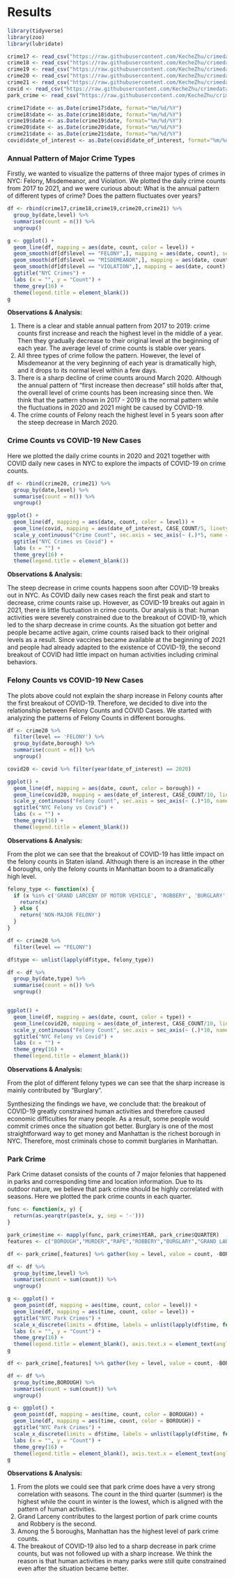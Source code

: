# Results

```r
library(tidyverse)
library(zoo)
library(lubridate)

crime17 <- read_csv("https://raw.githubusercontent.com/KecheZhu/crimedata/main/data/crime_17.csv", show_col_types = FALSE)
crime18 <- read_csv("https://raw.githubusercontent.com/KecheZhu/crimedata/main/data/crime_18.csv", show_col_types = FALSE)
crime19 <- read_csv("https://raw.githubusercontent.com/KecheZhu/crimedata/main/data/crime_19.csv", show_col_types = FALSE)
crime20 <- read_csv("https://raw.githubusercontent.com/KecheZhu/crimedata/main/data/crime_20.csv", show_col_types = FALSE)
crime21 <- read_csv("https://raw.githubusercontent.com/KecheZhu/crimedata/main/data/crime_21.csv", show_col_types = FALSE)
covid <- read_csv("https://raw.githubusercontent.com/KecheZhu/crimedata/main/data/cases-by-day.csv", show_col_types = FALSE)
park_crime <- read_csv("https://raw.githubusercontent.com/KecheZhu/crimedata/main/data/park_crime.csv", show_col_types = FALSE)

crime17$date <- as.Date(crime17$date, format="%m/%d/%Y")
crime18$date <- as.Date(crime18$date, format="%m/%d/%Y")
crime19$date <- as.Date(crime19$date, format="%m/%d/%Y")
crime20$date <- as.Date(crime20$date, format="%m/%d/%Y")
crime21$date <- as.Date(crime21$date, format="%m/%d/%Y")
covid$date_of_interest <- as.Date(covid$date_of_interest, format="%m/%d/%Y")
```

### Annual Pattern of Major Crime Types

Firstly, we wanted to visualize the patterns of three major types of crimes in NYC: Felony, Misdemeanor, and Violation. We plotted the daily crime counts from 2017 to 2021, and we were curious about: What is the annual pattern of different types of crime? Does the pattern fluctuates over years?

```r
df <- rbind(crime17,crime18,crime19,crime20,crime21) %>% 
  group_by(date,level) %>% 
  summarise(count = n()) %>% 
  ungroup()

g <- ggplot() + 
  geom_line(df, mapping = aes(date, count, color = level)) + 
  geom_smooth(df[df$level == "FELONY",], mapping = aes(date, count), se = FALSE) +
  geom_smooth(df[df$level == "MISDEMEANOR",], mapping = aes(date, count), se = FALSE) +
  geom_smooth(df[df$level == "VIOLATION",], mapping = aes(date, count), se = FALSE) +
  ggtitle("NYC Crimes") +
  labs (x = "", y = "Count") +
  theme_grey(16) +
  theme(legend.title = element_blank())
g
```

**Observations & Analysis:**

1. There is a clear and stable annual pattern from 2017 to 2019: crime counts first increase and reach the highest level in the middle of a year. Then they gradually decrease to their original level at the beginning of each year. The average level of crime counts is stable over years. 
2. All three types of crime follow the pattern. However, the level of Misdemeanor at the very beginning of each year is dramatically high, and it drops to its normal level within a few days.
3. There is a sharp decline of crime counts around March 2020. Although the annual pattern of "first increase then decrease" still holds after that, the overall level of crime counts has been increasing since then. We think that the pattern shown in 2017 - 2019 is the normal pattern while the fluctuations in 2020 and 2021 might be caused by COVID-19. 
4. The crime counts of Felony reach the highest level in 5 years soon after the steep decrease in March 2020.

### Crime Counts vs COVID-19 New Cases

Here we plotted the daily crime counts in 2020 and 2021 together with COVID daily new cases in NYC to explore the impacts of COVID-19 on crime counts. 

```r
df <- rbind(crime20, crime21) %>% 
  group_by(date,level) %>% 
  summarise(count = n()) %>% 
  ungroup()

ggplot() + 
  geom_line(df, mapping = aes(date, count, color = level)) +
  geom_line(covid, mapping = aes(date_of_interest, CASE_COUNT/5, linetype = "COVID"), color = "darkorchid1") +
  scale_y_continuous("Crime Count", sec.axis = sec_axis(~ (.)*5, name = "Covid Count")) +
  ggtitle("NYC Crimes vs Covid") +
  labs (x = "") +
  theme_grey(16) +
  theme(legend.title = element_blank())
```

**Observations & Analysis:**

The steep decrease in crime counts happens soon after COVID-19 breaks out in NYC. As COVID daily new cases reach the first peak and start to decrease, crime counts raise up. However, as COVID-19 breaks out again in 2021, there is little fluctuation in crime counts. 
Our analysis is that: human activities were severely constrained due to the breakout of COVID-19, which led to the sharp decrease in crime counts. As the situation got better and people became active again, crime counts raised back to their original levels as a result. Since vaccines became available at the beginning of 2021 and people had already adapted to the existence of COVID-19, the second breakout of COVID had little impact on human activities including criminal behaviors. 

### Felony Counts vs COVID-19 New Cases

The plots above could not explain the sharp increase in Felony counts after the first breakout of COVID-19. Therefore, we decided to dive into the relationship between Felony Counts and COVID Cases. We started with analyzing the patterns of Felony Counts in different boroughs.

```r
df <- crime20 %>% 
  filter(level == 'FELONY') %>%
  group_by(date,borough) %>% 
  summarise(count = n()) %>% 
  ungroup()

covid20 <- covid %>% filter(year(date_of_interest) == 2020)

ggplot() + 
  geom_line(df, mapping = aes(date, count, color = borough)) +
  geom_line(covid20, mapping = aes(date_of_interest, CASE_COUNT/10, linetype = "COVID"), color = "darkorchid1") +
  scale_y_continuous("Felony Count", sec.axis = sec_axis(~ (.)*10, name = "Covid Count")) +
  ggtitle("NYC Felony vs Covid") +
  labs (x = "") +
  theme_grey(16) +
  theme(legend.title = element_blank())

```

**Observations & Analysis:**

From the plot we can see that the breakout of COVID-19 has little impact on the felony counts in Staten island. Although there is an increase in the other 4 boroughs, only the felony counts in Manhattan boom to a dramatically high level. 

```r
felony_type <- function(x) {
  if (x %in% c('GRAND LARCENY OF MOTOR VEHICLE', 'ROBBERY', 'BURGLARY', 'GRAND LARCENY', 'MURDER & NON-NEGL. MANSLAUGHTER', 'RAPE', 'FELONY ASSAULT')) {
    return(x)
  } else {
    return('NON-MAJOR FELONY')
  }
}

df <- crime20 %>% 
  filter(level == "FELONY") 

df$type <- unlist(lapply(df$type, felony_type))

df <- df %>%
  group_by(date,type) %>% 
  summarise(count = n()) %>% 
  ungroup()


ggplot() + 
  geom_line(df, mapping = aes(date, count, color = type)) +
  geom_line(covid20, mapping = aes(date_of_interest, CASE_COUNT/10, linetype = "COVID"), color = "darkorchid1") +
  scale_y_continuous("Felony Count", sec.axis = sec_axis(~ (.)*10, name = "Covid Count")) +
  ggtitle("NYC Felony vs Covid") +
  labs (x = "") +
  theme_grey(16) +
  theme(legend.title = element_blank())

```

**Observations & Analysis:**

From the plot of different felony types we can see that the sharp increase is mainly contributed by "Burglary". 

Synthesizing the findings we have, we conclude that: the breakout of COVID-19 greatly constrained human activities and therefore caused economic difficulties for many people. As a result, some people would commit crimes once the situation got better. Burglary is one of the most straightforward way to get money and Manhattan is the richest borough in NYC. Therefore, most criminals chose to commit burglaries in Manhattan.  

### Park Crime

Park Crime dataset consists of the counts of 7 major felonies that happened in parks and corresponding time and location information. Due to its outdoor nature, we believe that park crime should be highly correlated with seasons. Here we plotted the park crime counts in each quarter.

```r
func <- function(x, y) {
  return(as.yearqtr(paste(x, y, sep = '-')))
}

park_crime$time <- mapply(func, park_crime$YEAR, park_crime$QUARTER)
features <- c("BOROUGH","MURDER","RAPE","ROBBERY","BURGLARY","GRAND LARCENY","GRAND LARCENY OF MOTOR VEHICLE","time") 

df <- park_crime[,features] %>% gather(key = level, value = count, -BOROUGH, -time)

df <- df %>% 
  group_by(time,level) %>% 
  summarise(count = sum(count)) %>% 
  ungroup()

g <- ggplot() + 
  geom_point(df, mapping = aes(time, count, color = level)) +
  geom_line(df, mapping = aes(time, count, color = level)) + 
  ggtitle("NYC Park Crimes") +
  scale_x_discrete(limits = df$time, labels = unlist(lapply(df$time, function(x) format(as.yearqtr(x), "%Y-Q%q")))) +
  labs (x = "", y = "Count") +
  theme_grey(16) +
  theme(legend.title = element_blank(), axis.text.x = element_text(angle = 90))
g
```

```r
df <- park_crime[,features] %>% gather(key = level, value = count, -BOROUGH, -time)

df <- df %>% 
  group_by(time,BOROUGH) %>% 
  summarise(count = sum(count)) %>% 
  ungroup()

g <- ggplot() + 
  geom_point(df, mapping = aes(time, count, color = BOROUGH)) +
  geom_line(df, mapping = aes(time, count, color = BOROUGH)) + 
  ggtitle("NYC Park Crimes") +
  scale_x_discrete(limits = df$time, labels = unlist(lapply(df$time, function(x) format(as.yearqtr(x), "%Y-Q%q")))) +
  labs (x = "", y = "Count") +
  theme_grey(16) +
  theme(legend.title = element_blank(), axis.text.x = element_text(angle = 90))
g
```

**Observations & Analysis:**

1. From the plots we could see that park crime does have a very strong correlation with seasons. The count in the third quarter (summer) is the highest while the count in winter is the lowest, which is aligned with the pattern of human activities. 
2. Grand Larceny contributes to the largest portion of park crime counts and Robbery is the second.
3. Among the 5 boroughs, Manhattan has the highest level of park crime counts.
4. The breakout of COVID-19 also led to a sharp decrease in park crime counts, but was not followed up with a sharp increase. We think the reason is that human activities in many parks were still quite constrained even after the situation became better.

